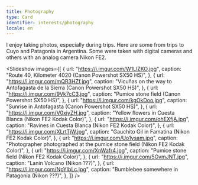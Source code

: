 ```yaml
---
title: Photography
type: Card
identifier: interests/photography
locale: en
---
```


I enjoy taking photos, especially during trips. Here are some from trips to Cuyo and Patagonia in Argentina. Some were taken with digital cameras and others with an analog camera<CustomLink href="https://en.wikipedia.org/wiki/Nikon_FE2"> Nikon FE2</CustomLink>.

<Slideshow
  images={[
    {
      url: "https://i.imgur.com/W1LlZKO.jpg",
      caption: "Route 40, Kilometer 4020 (Canon Powershot SX50 HS)",
    },
    {
      url: "https://i.imgur.com/mQR3HZf.jpg",
      caption: "Vicuñas on the way to Antofagasta de la Sierra (Canon Powershot SX50 HS)",
    },
    {
      url: "https://i.imgur.com/9Vk7cC3.jpg",
      caption: "Pumice stone field (Canon Powershot SX50 HS)",
    },
    {
      url: "https://i.imgur.com/kgOkDoo.jpg",
      caption: "Sunrise in Antofagasta (Canon Powershot SX50 HS)",
    },
    {
      url: "https://i.imgur.com/V0xiyZH.jpg",
      caption: "Yellow flowers in Cuesta Blanca (Nikon FE2 Kodak Color)",
    },
    {
      url: "https://i.imgur.com/ohEXfjA.jpg",
      caption: "Ravines in Cuesta Blanca (Nikon FE2 Kodak Color)",
    },
    {
      url: "https://i.imgur.com/XLrtTjW.jpg",
      caption: "Gauchito Gil in Famatina (Nikon FE2 Kodak Color)",
    },
    {
      url: "https://i.imgur.com/Uo1ysam.jpg",
      caption: "Photographer photographed at the pumice stone field (Nikon FE2 Kodak Color)",
    },
    {
      url: "https://i.imgur.com/XnWafr4.jpg",
      caption: "Pumice stone field (Nikon FE2 Kodak Color)",
    },
    {
      url: "https://i.imgur.com/5GvmJNT.jpg",
      caption: "Lanin Volcano (Nikon ???)",
    },
    {
      url: "https://i.imgur.com/NpYIbLc.jpg",
      caption: "Bumblebee somewhere in Patagonia (Nikon ???)",
    },
  ]}
/>

